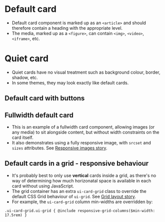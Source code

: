 
# Default card
- Default card component is marked up as an `<article>` and should therefore contain a heading with the appropriate level.
- The media, marked up as a `<figure>`, can contain `<img>`, `<video>`, `<iframe>`, etc.

<Preview>
    <Story id="ui-components-cards-default--default-card" />
</Preview>

# Quiet card
- Quiet cards have no visual treatment such as background colour, border, shadow, etc.
- In some themes, they may look exactly like default cards.

<Preview>
    <Story id="ui-components-cards-default--quiet-card" />
</Preview>

## Default card with buttons
<Preview>
    <Story id="ui-components-cards-default--card-with-buttons" />
</Preview>

## Fullwidth default card
- This is an example of a fullwidth card component, allowing images (or any media) to sit alongside content, but without width constraints on the card itself.
- It also demonstrates using a fully responsive image, with `srcset` and `sizes` attributes. See [Responsive images story](/story/ui-components-images--responsive-image).

<Preview>
    <Story id="ui-components-cards-default--card-fullwidth" />
</Preview>

## Default cards in a grid - responsive behaviour
- It's probably best to only use **vertical** cards inside a grid, as there's no way of determining how much horizonatal space is available in each card without using JavaScript.
- The grid container has an extra `ui-card-grid` class to override the default CSS Grid behaviour of `ui-grid`. See [Grid layout story](/story/ui-components-layouts-grid--grid).
- For example, the `ui-card-grid` column min-widths are overridden by:
```
.ui-card-grid.ui-grid { @include responsive-grid-columns($min-width: 17.5rem) }
```

<Preview>
    <Story id="ui-components-cards-default--cards-in-grid" />
</Preview>

